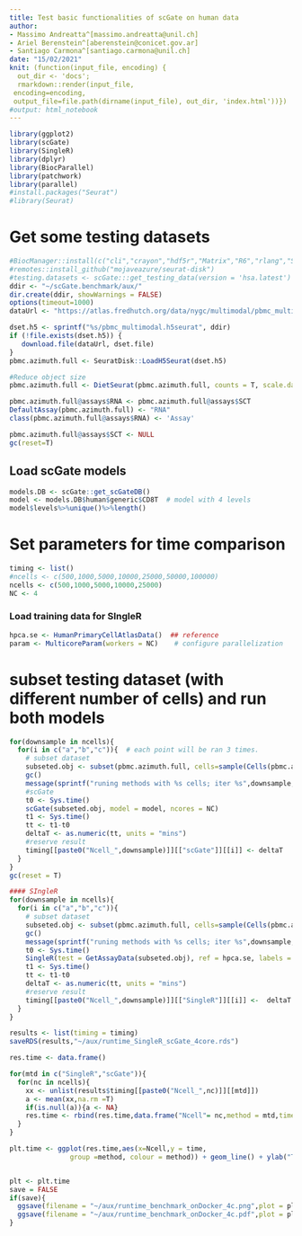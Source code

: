 ```yaml
---
title: Test basic functionalities of scGate on human data
author: 
- Massimo Andreatta^[massimo.andreatta@unil.ch]
- Ariel Berenstein^[aberenstein@conicet.gov.ar]
- Santiago Carmona^[santiago.carmona@unil.ch]
date: "15/02/2021"
knit: (function(input_file, encoding) {
  out_dir <- 'docs';
  rmarkdown::render(input_file,
 encoding=encoding,
 output_file=file.path(dirname(input_file), out_dir, 'index.html'))})
#output: html_notebook
---
```



```r
library(ggplot2)
library(scGate)
library(SingleR)
library(dplyr)
library(BiocParallel)
library(patchwork)
library(parallel)
#install.packages("Seurat")
#library(Seurat)
```



# Get some testing datasets
```r
#BiocManager::install(c("cli","crayon","hdf5r","Matrix","R6","rlang","SeuratObject","stringi","withr"))
#remotes::install_github("mojaveazure/seurat-disk")
#testing.datasets <- scGate:::get_testing_data(version = 'hsa.latest')
ddir <- "~/scGate.benchmark/aux/"
dir.create(ddir, showWarnings = FALSE)
options(timeout=1000)
dataUrl <- "https://atlas.fredhutch.org/data/nygc/multimodal/pbmc_multimodal.h5seurat"

dset.h5 <- sprintf("%s/pbmc_multimodal.h5seurat", ddir)
if (!file.exists(dset.h5)) {
   download.file(dataUrl, dset.file)
}
pbmc.azimuth.full <- SeuratDisk::LoadH5Seurat(dset.h5)

#Reduce object size
pbmc.azimuth.full <- DietSeurat(pbmc.azimuth.full, counts = T, scale.data = FALSE, assays = 'SCT',dimreducs = NULL)

pbmc.azimuth.full@assays$RNA <- pbmc.azimuth.full@assays$SCT
DefaultAssay(pbmc.azimuth.full) <- "RNA"
class(pbmc.azimuth.full@assays$RNA) <- 'Assay'

pbmc.azimuth.full@assays$SCT <- NULL
gc(reset=T)
```

## Load scGate models
```r
models.DB <- scGate::get_scGateDB()
model <- models.DB$human$generic$CD8T  # model with 4 levels 
model$levels%>%unique()%>%length()
```

# Set parameters for time comparison
```r
timing <- list()
#ncells <- c(500,1000,5000,10000,25000,50000,100000)
ncells <- c(500,1000,5000,10000,25000)
NC <- 4
```

### Load training data for SIngleR
```r
hpca.se <- HumanPrimaryCellAtlasData()  ## reference
param <- MulticoreParam(workers = NC)    # configure parallelization
```



# subset testing dataset (with different number of cells)  and run both models
```r
for(downsample in ncells){
  for(i in c("a","b","c")){  # each point will be ran 3 times. 
    # subset dataset
    subseted.obj <- subset(pbmc.azimuth.full, cells=sample(Cells(pbmc.azimuth.full),downsample))
    gc()
    message(sprintf("runing methods with %s cells; iter %s",downsample,i))
    #scGate
    t0 <- Sys.time()
    scGate(subseted.obj, model = model, ncores = NC)
    t1 <- Sys.time() 
    tt <- t1-t0
    deltaT <- as.numeric(tt, units = "mins")
    #reserve result
    timing[[paste0("Ncell_",downsample)]][["scGate"]][[i]] <- deltaT
  }
}
gc(reset = T)
```


```r
#### SIngleR
for(downsample in ncells){
  for(i in c("a","b","c")){
    # subset dataset
    subseted.obj <- subset(pbmc.azimuth.full, cells=sample(Cells(pbmc.azimuth.full),downsample))
    gc()
    message(sprintf("runing methods with %s cells; iter %s",downsample,i))
    t0 <- Sys.time()
    SingleR(test = GetAssayData(subseted.obj), ref = hpca.se, labels = hpca.se$label.fine, BPPARAM=param)
    t1 <- Sys.time() 
    tt <- t1-t0
    deltaT <- as.numeric(tt, units = "mins")
    #reserve result
    timing[[paste0("Ncell_",downsample)]][["SingleR"]][[i]] <-  deltaT 
  }
}
```


```r
results <- list(timing = timing)
saveRDS(results,"~/aux/runtime_SingleR_scGate_4core.rds")


```

```r
res.time <- data.frame()

for(mtd in c("SingleR","scGate")){
  for(nc in ncells){
    xx <- unlist(results$timing[[paste0("Ncell_",nc)]][[mtd]])
    a <- mean(xx,na.rm =T)
    if(is.null(a)){a <- NA}
    res.time <- rbind(res.time,data.frame("Ncell"= nc,method = mtd,time = a))
  }
}

```


```r
plt.time <- ggplot(res.time,aes(x=Ncell,y = time,
               group =method, colour = method)) + geom_line() + ylab("Time [min]")  + xlab("# cells") + geom_point() + theme_bw() + theme(axis.text.x = element_text(angle = 60,hjust=1), legend.position = "none") 


plt <- plt.time 
save = FALSE
if(save){
  ggsave(filename = "~/aux/runtime_benchmark_onDocker_4c.png",plot = plt, width = 7,height = 7)
  ggsave(filename = "~/aux/runtime_benchmark_onDocker_4c.pdf",plot = plt, width = 7,height = 7)
}
```



